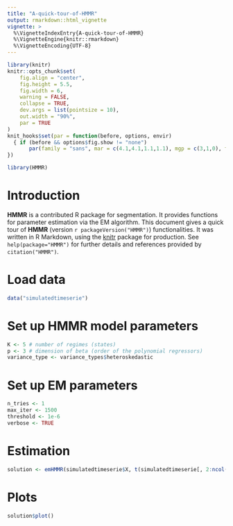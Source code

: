 ```yaml
---
title: "A-quick-tour-of-HMMR"
output: rmarkdown::html_vignette
vignette: >
  %\VignetteIndexEntry{A-quick-tour-of-HMMR}
  %\VignetteEngine{knitr::rmarkdown}
  %\VignetteEncoding{UTF-8}
---
```


```r
library(knitr)
knitr::opts_chunk$set(
	fig.align = "center",
	fig.height = 5.5,
	fig.width = 6,
	warning = FALSE,
	collapse = TRUE,
	dev.args = list(pointsize = 10),
	out.width = "90%",
	par = TRUE
)
knit_hooks$set(par = function(before, options, envir)
  { if (before && options$fig.show != "none") 
       par(family = "sans", mar = c(4.1,4.1,1.1,1.1), mgp = c(3,1,0), tcl = -0.5)
})
```

```r
library(HMMR)
```

# Introduction

**HMMR** is a contributed R package for segmentation. It provides functions for parameter estimation via the EM algorithm. This document gives a quick tour of **HMMR** (version `r packageVersion("HMMR")`) functionalities. It was written in R Markdown, using the [knitr](https://cran.r-project.org/package=knitr) package for production. 
See `help(package="HMMR")` for further details and references provided by `citation("HMMR")`.

# Load data

```r
data("simulatedtimeserie")
```

# Set up HMMR model parameters

```r
K <- 5 # number of regimes (states)
p <- 3 # dimension of beta (order of the polynomial regressors)
variance_type <- variance_types$heteroskedastic
```

# Set up EM parameters

```r
n_tries <- 1
max_iter <- 1500
threshold <- 1e-6
verbose <- TRUE
```

# Estimation

```r
solution <- emHMMR(simulatedtimeserie$X, t(simulatedtimeserie[, 2:ncol(simulatedtimeserie)]), K, p, variance_type, n_tries, max_iter, threshold, verbose)
```


# Plots

```r
solution$plot()
```
